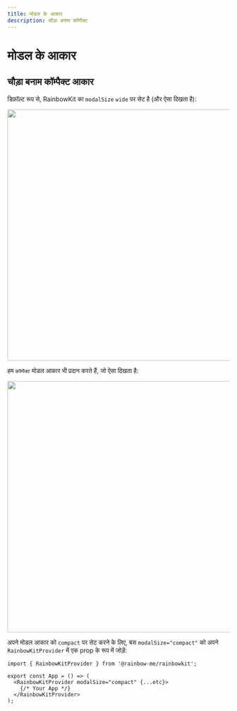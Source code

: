 ```yaml
---
title: मोडल के आकार
description: चौड़ा बनाम कॉम्पैक्ट
---
```


# मोडल के आकार

## चौड़ा बनाम कॉम्पैक्ट आकार

डिफ़ॉल्ट रूप से, RainbowKit का `modalSize` `wide` पर सेट है (और ऐसा दिखता है):

<Img src="/modal-default.png" height="569" width="1029" />

हम `कॉम्पैक्ट` मोडल आकार भी प्रदान करते हैं, जो ऐसा दिखता है:

<Img src="/modal-compact.png" height="569" width="1029" />

अपने मोडल आकार को `compact` पर सेट करने के लिए, बस `modalSize="compact"` को अपने `RainbowKitProvider` में एक prop के रूप में जोड़ें:

```tsx
import { RainbowKitProvider } from '@rainbow-me/rainbowkit';

export const App = () => (
  <RainbowKitProvider modalSize="compact" {...etc}>
    {/* Your App */}
  </RainbowKitProvider>
);
```
